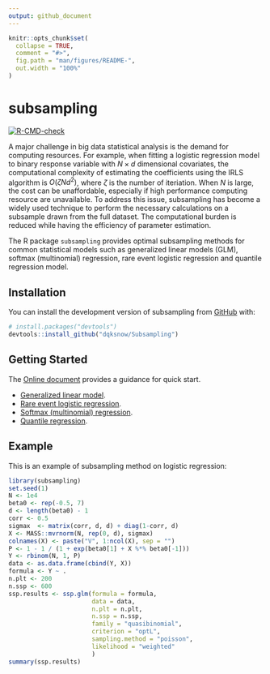 ```yaml
---
output: github_document
---
```


<!-- README.md is generated from README.Rmd. Please edit that file -->

```r
knitr::opts_chunk$set(
  collapse = TRUE,
  comment = "#>",
  fig.path = "man/figures/README-",
  out.width = "100%"
)
```

# subsampling

<!-- badges: start -->
[![R-CMD-check](https://github.com/dqksnow/Subsampling/actions/workflows/R-CMD-check.yaml/badge.svg)](https://github.com/dqksnow/Subsampling/actions/workflows/R-CMD-check.yaml)
<!-- badges: end -->

A major challenge in big data statistical analysis is the demand for computing
resources. For example, when fitting a logistic regression model to binary
response variable with $N \times d$ dimensional covariates, the computational
complexity of estimating the coefficients using the IRLS
algorithm is $O(\zeta N d^2)$, where $\zeta$ is the number of iteriation. When $N$ is large, the  cost can be
unaffordable, especially if high performance computing resource are
unavailable. To address this issue, subsampling has become a widely used
technique to perform the necessary calculations on a subsample drawn from the
full dataset. The computational burden is reduced while having the efficiency of
parameter estimation.

The R package `subsampling` provides optimal subsampling methods for common statistical models such as generalized linear models (GLM), softmax (multinomial) regression, rare event logistic regression and quantile regression model.

## Installation

You can install the development version of subsampling from [GitHub](https://github.com/) with:

``` r
# install.packages("devtools")
devtools::install_github("dqksnow/Subsampling")
```

## Getting Started

The [Online document](https://dqksnow.github.io/Subsampling/) provides a guidance for quick start.

- [Generalized linear model](https://dqksnow.github.io/Subsampling/articles/ssp-logit.html).
- [Rare event logistic regression](https://dqksnow.github.io/Subsampling/articles/ssp-relogit.html).
- [Softmax (multinomial) regression](https://dqksnow.github.io/Subsampling/articles/ssp-softmax.html).
- [Quantile regression](https://dqksnow.github.io/Subsampling/articles/ssp-quantreg.html).
  
## Example

This is an example of subsampling method on logistic regression:

```r
library(subsampling)
set.seed(1)
N <- 1e4
beta0 <- rep(-0.5, 7)
d <- length(beta0) - 1
corr <- 0.5
sigmax  <- matrix(corr, d, d) + diag(1-corr, d)
X <- MASS::mvrnorm(N, rep(0, d), sigmax)
colnames(X) <- paste("V", 1:ncol(X), sep = "")
P <- 1 - 1 / (1 + exp(beta0[1] + X %*% beta0[-1]))
Y <- rbinom(N, 1, P)
data <- as.data.frame(cbind(Y, X))
formula <- Y ~ .
n.plt <- 200
n.ssp <- 600
ssp.results <- ssp.glm(formula = formula,
                       data = data,
                       n.plt = n.plt,
                       n.ssp = n.ssp,
                       family = "quasibinomial",
                       criterion = "optL",
                       sampling.method = "poisson",
                       likelihood = "weighted"
                       )
summary(ssp.results)
```
